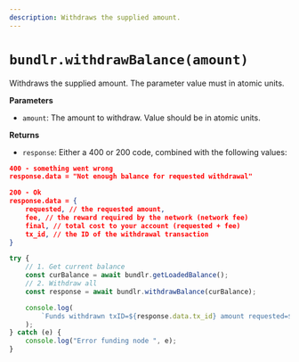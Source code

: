 ```yaml
---
description: Withdraws the supplied amount.
---
```


# `bundlr.withdrawBalance(amount)`

Withdraws the supplied amount. The parameter value must in atomic units.

**Parameters**

-   `amount`: The amount to withdraw. Value should be in atomic units.

**Returns**

-   `response`: Either a 400 or 200 code, combined with the following values:

```json
400 - something went wrong
response.data = "Not enough balance for requested withdrawal"

200 - Ok
response.data = {
	requested, // the requested amount,
	fee, // the reward required by the network (network fee)
	final, // total cost to your account (requested + fee)
	tx_id, // the ID of the withdrawal transaction
}
```

```js
try {
	// 1. Get current balance
	const curBalance = await bundlr.getLoadedBalance();
	// 2. Withdraw all
	const response = await bundlr.withdrawBalance(curBalance);

	console.log(
		`Funds withdrawn txID=${response.data.tx_id} amount requested=${response.data.requested}`,
	);
} catch (e) {
	console.log("Error funding node ", e);
}
```
